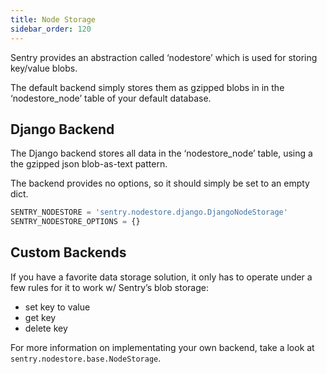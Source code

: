 ```yaml
---
title: Node Storage
sidebar_order: 120
---
```


Sentry provides an abstraction called ‘nodestore’ which is used for storing key/value blobs.

The default backend simply stores them as gzipped blobs in in the ‘nodestore_node’ table of your default database.

## Django Backend

The Django backend stores all data in the ‘nodestore_node’ table, using a the gzipped json blob-as-text pattern.

The backend provides no options, so it should simply be set to an empty dict.

```python
SENTRY_NODESTORE = 'sentry.nodestore.django.DjangoNodeStorage'
SENTRY_NODESTORE_OPTIONS = {}
```

## Custom Backends

If you have a favorite data storage solution, it only has to operate under a few rules for it to work w/ Sentry’s blob storage:

- set key to value
- get key
- delete key

For more information on implementating your own backend, take a look at `sentry.nodestore.base.NodeStorage`.
